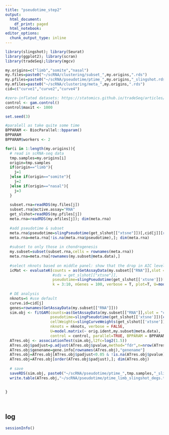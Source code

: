 ```yaml
---
title: "pseudotime_step2"
output: 
  html_document:
    df_print: paged
  html_notebook:
editor_options:
  chunk_output_type: inline
--- 
```


```r
library(slingshot); library(Seurat)
library(ggplot2); library(scran)
library(tradeSeq);library(mgcv)

```

```r
my.origins=c("limb","somite","nasal")
my.files=paste0("~/scRNA/clustering/subset_",my.origins,".rds")
my.pfiles=paste0("~/scRNA/pseudotime/ptime_",my.origins,"_slingshot.rds")
my.mfiles=paste0("~/scRNA/clustering/meta_",my.origins,".rds")
cid=c("curve1","curve2","curve4")

```

```r
#zero-inflated datasets: https://statomics.github.io/tradeSeq/articles/fitGAM.html
control <- gam.control()
control$maxit <- 1000

set.seed(3)

#paralell as take quite some time
BPPARAM <- BiocParallel::bpparam()
BPPARAM
BPPARAM$workers <- 2

```

```r
for(i in 1:length(my.origins)){
  # read in scRNA-seq data
  tmp.samples=my.origins[i]
  origin=tmp.samples
  if(origin=="limb"){
    j=1
  }else if(origin=="somite"){
    j=2
  }else if(origin=="nasal"){
    j=3
  }
  
  subset.rna=readRDS(my.files[j])
  subset.rna@active.assay="RNA"
  get_slshot=readRDS(my.pfiles[j])
  meta.rna=readRDS(my.mfiles[j]); dim(meta.rna)
  
  #add pseudotime & subset
  meta.rna$pseudotime=slingPseudotime(get_slshot[["xtsne"]])[,cid[j]][rownames(meta.rna)]
  meta.rna=meta.rna[!is.na(meta.rna$pseudotime),]; dim(meta.rna)
  
  #subset to only those in chondrogenesis
  my.subset=subset(subset.rna,cells = rownames(meta.rna))
  meta.rna=meta.rna[rownames(my.subset@meta.data),]
  
  #select nknots based on middle panel: show that the drop in AIC levels off if the number of knots is increased beyond N, and we will choose that number of knots to fit the tradeSeq models.
  icMat <- evaluateK(counts = as(GetAssayData(my.subset[["RNA"]],slot = "counts"),"matrix"), 
                     #sds = get_slshot[["xtsne"]], 
                     pseudotime=slingPseudotime(get_slshot[['xtsne']])[colnames(my.subset),curve.id], cellWeights=slingCurveWeights(get_slshot[['xtsne']])[colnames(my.subset),curve.id],
                     k = 3:10, nGenes = 100, verbose = T, plot=T, U=model.matrix(~ orig.ident,my.subset@meta.data))
  
  # DE analysis
  nknots=6 #use default
  curve.id=cid[j]
  genes=rownames(GetAssayData(my.subset[["RNA"]]))
  sim.obj <- fitGAM(counts=as(GetAssayData(my.subset[["RNA"]],slot = "counts"),"matrix"), 
                    pseudotime=slingPseudotime(get_slshot[['xtsne']])[colnames(my.subset),curve.id], 
                    cellWeights=slingCurveWeights(get_slshot[['xtsne']])[colnames(my.subset),curve.id],
                    nknots = nknots, verbose = FALSE, 
                    U=model.matrix(~ orig.ident,my.subset@meta.data), 
                    control = control, parallel=TRUE, BPPARAM = BPPARAM)
  ATres.obj <- associationTest(sim.obj,l2fc=log2(1.5))
  ATres.obj$padjust=p.adjust(ATres.obj$pvalue,method="fdr",n=nrow(ATres.obj))
  ATres.obj$genename=gene.info[rownames(ATres.obj),"genename"]
  ATres.obj=ATres.obj[ATres.obj$padjust<0.05 & !is.na(ATres.obj$pvalue),]
  ATres.obj=ATres.obj[order(ATres.obj$padjust),]; dim(ATres.obj)
  
  # save
  saveRDS(sim.obj, paste0("~/scRNA/pseudotime/ptime_",tmp.samples,"_slingshot_allgenes.rds"))
  write.table(ATres.obj,"~/scRNA/pseudotime/ptime_limb_slingshot_degs.txt", sep = "\t",row.names = TRUE,col.names = TRUE)
  
  
}

```

```r

```

```r

```

## log

```r
sessionInfo()
```

